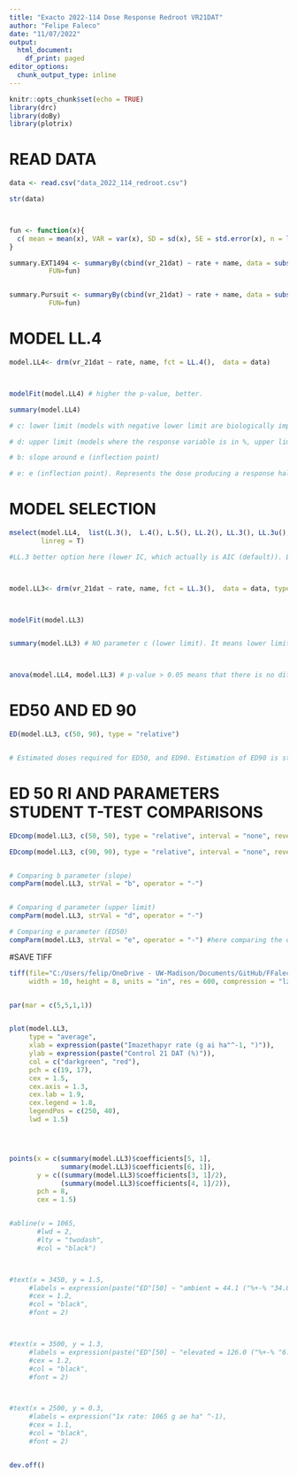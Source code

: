 ```yaml
---
title: "Exacto 2022-114 Dose Response Redroot VR21DAT"
author: "Felipe Faleco"
date: "11/07/2022"
output:
  html_document:
    df_print: paged
editor_options: 
  chunk_output_type: inline
---
```


```r

knitr::opts_chunk$set(echo = TRUE)
library(drc)
library(doBy)
library(plotrix)

```


# READ DATA

```r

data <- read.csv("data_2022_114_redroot.csv")

str(data)



fun <- function(x){
  c( mean = mean(x), VAR = var(x), SD = sd(x), SE = std.error(x), n = length(x))
}

summary.EXT1494 <- summaryBy(cbind(vr_21dat) ~ rate + name, data = subset(data, name=="EXT1494"),
          FUN=fun)


summary.Pursuit <- summaryBy(cbind(vr_21dat) ~ rate + name, data = subset(data, name=="Pursuit"),
          FUN=fun)

```



# MODEL LL.4

```r

model.LL4<- drm(vr_21dat ~ rate, name, fct = LL.4(),  data = data)



modelFit(model.LL4) # higher the p-value, better.

summary(model.LL4) 

# c: lower limit (models with negative lower limit are biologically impossible. E.g., negative biomass, negative % biomass reduction, or negative % control)

# d: upper limit (models where the response variable is in %, upper limit bigger than 100% are biologically impossible. E.g., % biomass reduction, % control)

# b: slope around e (inflection point)

# e: e (inflection point). Represents the dose producing a response halfway between the u and l parameters (ED50)

```



# MODEL SELECTION

```r

mselect(model.LL4,  list(L.3(),  L.4(), L.5(), LL.2(), LL.3(), LL.3u(), LL2.3(), LL2.3u(), LL.4(), LL2.4(), LL.5(), W1.3(), W1.4(), W2.4(), baro5()),
        linreg = T) 

#LL.3 better option here (lower IC, which actually is AIC (default)). L.3 (logistic three parameter) could also be used, but since it is a asymmetrical model, I would give preference to LL.3. Moreover, there is no difference between for dose–response data, the logistic model offers no advantage over the log-logistic model (Ritz 2009). Additionally, in symmetrical models, the parameter e and relative ED50 are identical, that is, they both indicate the dose that reduces the response midway between the upper and lower limits. In asymmetrical models, however, the parameter e does not have the same meaning as in symmetrical models, even though it is still the location of the inflection point. For asymmetrical models, ED50 should be estimated as "absolute" and not relative.



model.LL3<- drm(vr_21dat ~ rate, name, fct = LL.3(),  data = data, type = "continuous")



modelFit(model.LL3)


summary(model.LL3) # NO parameter c (lower limit). It means lower limit was set to zero.



anova(model.LL4, model.LL3) # p-value > 0.05 means that there is no difference between models. Therefore, we can use model LL.3

```



# ED50 AND ED 90

```r

ED(model.LL3, c(50, 90), type = "relative") 


# Estimated doses required for ED50, and ED90. Estimation of ED90 is statistically less accurate and often subject to high variance. Therefore, is better to use ED50.

```


# ED 50 RI AND PARAMETERS STUDENT T-TEST COMPARISONS

```r

EDcomp(model.LL3, c(50, 50), type = "relative", interval = "none", reverse = TRUE)

EDcomp(model.LL3, c(90, 90), type = "relative", interval = "none", reverse = TRUE)


# Comparing b parameter (slope)
compParm(model.LL3, strVal = "b", operator = "-")


# Comparing d parameter (upper limit)
compParm(model.LL3, strVal = "d", operator = "-")

# Comparing e parameter (ED50)
compParm(model.LL3, strVal = "e", operator = "-") #here comparing the difference, and not the ratio like in the EDcomp


```



#SAVE TIFF

```r

tiff(file="C:/Users/felip/OneDrive - UW-Madison/Documents/GitHub/FFaleco/PhD/Exacto/2022-114/Redroot/2022_114_DR_VR21DAT.tiff",
     width = 10, height = 8, units = "in", res = 600, compression = "lzw")


par(mar = c(5,5,1,1))


plot(model.LL3,
     type = "average",
     xlab = expression(paste("Imazethapyr rate (g ai ha"^-1, ")")),
     ylab = expression(paste("Control 21 DAT (%)")),
     col = c("darkgreen", "red"),
     pch = c(19, 17),
     cex = 1.5,
     cex.axis = 1.3,
     cex.lab = 1.9,
     cex.legend = 1.8,
     legendPos = c(250, 40),
     lwd = 1.5)




points(x = c(summary(model.LL3)$coefficients[5, 1], 
             summary(model.LL3)$coefficients[6, 1]),
       y = c((summary(model.LL3)$coefficients[3, 1]/2), 
             (summary(model.LL3)$coefficients[4, 1]/2)),
       pch = 8,
       cex = 1.5)


#abline(v = 1065, 
       #lwd = 2, 
       #lty = "twodash",
       #col = "black")



#text(x = 3450, y = 1.5, 
     #labels = expression(paste("ED"[50] ~ "ambient = 44.1 ("%+-% "34.8)" ^A)),
     #cex = 1.2,
     #col = "black",
     #font = 2)



#text(x = 3500, y = 1.3, 
     #labels = expression(paste("ED"[50] ~ "elevated = 126.0 ("%+-% "6.7)" ^B)),
     #cex = 1.2,
     #col = "black",
     #font = 2)



#text(x = 2500, y = 0.3, 
     #labels = expression("1x rate: 1065 g ae ha" ^-1),
     #cex = 1.1,
     #col = "black",
     #font = 2)


dev.off()


```